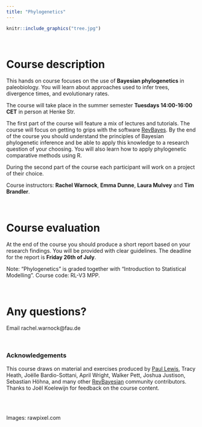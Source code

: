 ```yaml
---
title: "Phylogenetics"
---
```


```r
knitr::include_graphics("tree.jpg")
```

\

# Course description

This hands on course focuses on the use of **Bayesian phylogenetics** in paleobiology. 
You will learn about approaches used to infer trees, divergence times, and evolutionary rates.

The course will take place in the summer semester **Tuesdays 14:00-16:00 CET**  in person at Henke Str.

The first part of the course will feature a mix of lectures and tutorials.
The course will focus on getting to grips with the software [RevBayes](https://revbayes.github.io). By the end of the course you should understand the principles of Bayesian phylogenetic inference and be able to apply this knowledge to a research question of your choosing.
You will also learn how to apply phylogenetic comparative methods using R.

During the second part of the course each participant will work on a project of their choice.

Course instructors: **Rachel Warnock**, **Emma Dunne**, **Laura Mulvey** and **Tim Brandler**.

\

# Course evaluation

At the end of the course you should produce a short report based on your research findings. 
You will be provided with clear guidelines. 
The deadline for the report is **Friday 26th of July**.

Note: "Phylogenetics" is graded together with "Introduction to Statistical Modelling". Course code: RL-V3 MPP.

\

# Any questions?

Email rachel.warnock@fau.de

\

### Acknowledgements

This course draws on material and exercises produced by [Paul Lewis](https://www.youtube.com/watch?v=1r4z0YJq580), Tracy Heath, Joëlle Bardio-Sottani, April Wright, Walker Pett, Joshua Justison, Sebastian Höhna, and many other [RevBayesian](https://revbayes.github.io) community contributors. Thanks to Joël Koelewijn for feedback on the course content.

\
\

Images: rawpixel.com

